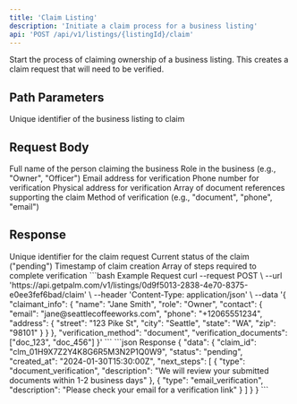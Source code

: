```yaml
---
title: 'Claim Listing'
description: 'Initiate a claim process for a business listing'
api: 'POST /api/v1/listings/{listingId}/claim'
---
```


Start the process of claiming ownership of a business listing. This creates a claim request that will need to be verified.

## Path Parameters

<ParamField path="listingId" type="string" required>
  Unique identifier of the business listing to claim
</ParamField>

## Request Body

<ParamField body="claimant_info" type="object" required>
  <Expandable title="Claimant Information">
    <ParamField body="name" type="string" required>
      Full name of the person claiming the business
    </ParamField>
    <ParamField body="role" type="string" required>
      Role in the business (e.g., "Owner", "Officer")
    </ParamField>
    <ParamField body="contact" type="object" required>
      <Expandable title="Contact Information">
        <ParamField body="email" type="string" required>
          Email address for verification
        </ParamField>
        <ParamField body="phone" type="string" required>
          Phone number for verification
        </ParamField>
        <ParamField body="address" type="object" required>
          Physical address for verification
        </ParamField>
      </Expandable>
    </ParamField>
  </Expandable>
</ParamField>

<ParamField body="verification_documents" type="array">
  Array of document references supporting the claim
</ParamField>

<ParamField body="verification_method" type="string" required>
  Method of verification (e.g., "document", "phone", "email")
</ParamField>

## Response

<ResponseField name="data" type="object">
  <Expandable title="Response Properties">
    <ResponseField name="claim_id" type="string">
      Unique identifier for the claim request
    </ResponseField>
    <ResponseField name="status" type="string">
      Current status of the claim ("pending")
    </ResponseField>
    <ResponseField name="created_at" type="string">
      Timestamp of claim creation
    </ResponseField>
    <ResponseField name="next_steps" type="array">
      Array of steps required to complete verification
    </ResponseField>
  </Expandable>
</ResponseField>

<RequestExample>
```bash Example Request
curl --request POST \
  --url 'https://api.getpalm.com/v1/listings/0d9f5013-2838-4e70-8375-e0ee3fef6bad/claim' \
  --header 'Content-Type: application/json' \
  --data '{
    "claimant_info": {
      "name": "Jane Smith",
      "role": "Owner",
      "contact": {
        "email": "jane@seattlecoffeeworks.com",
        "phone": "+12065551234",
        "address": {
          "street": "123 Pike St",
          "city": "Seattle",
          "state": "WA",
          "zip": "98101"
        }
      }
    },
    "verification_method": "document",
    "verification_documents": ["doc_123", "doc_456"]
  }'
```
</RequestExample>

<ResponseExample>
```json Response
{
  "data": {
    "claim_id": "clm_01H9X7Z2Y4K8G6R5M3N2P1Q0W9",
    "status": "pending",
    "created_at": "2024-01-30T15:30:00Z",
    "next_steps": [
      {
        "type": "document_verification",
        "description": "We will review your submitted documents within 1-2 business days"
      },
      {
        "type": "email_verification",
        "description": "Please check your email for a verification link"
      }
    ]
  }
}
```
</ResponseExample>